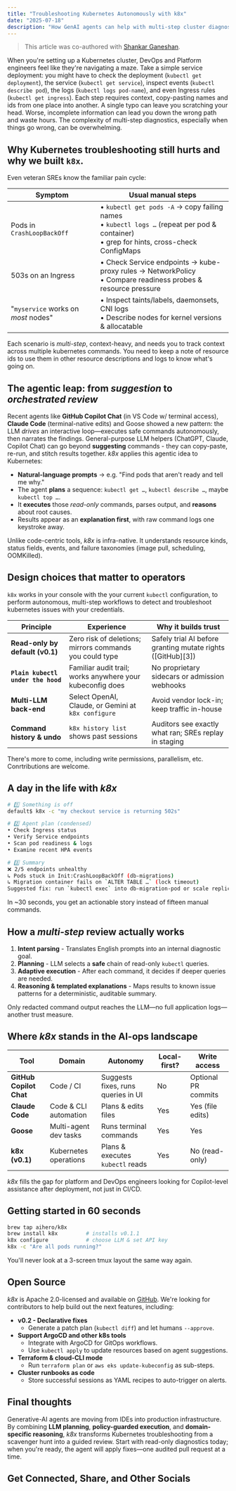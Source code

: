 ```yaml
---
title: "Troubleshooting Kubernetes Autonomously with k8x"
date: "2025-07-18"
description: "How GenAI agents can help with multi-step cluster diagnostics on Kubernetes"
---
```


> This article was co-authored with [Shankar Ganeshan](https://www.linkedin.com/in/shankar-ganesan-653226a/).

When you're setting up a Kubernetes cluster, DevOps and Platform engineers feel like they're navigating a maze. Take a simple service deployment: you might have to check the deployment (`kubectl get deployment`), the service (`kubectl get service`), inspect events (`kubectl describe pod`), the logs (`kubectl logs pod-name`), and even Ingress rules (`kubectl get ingress`). Each step requires context, copy-pasting names and ids from one place into another. A single typo can leave you scratching your head. Worse, incomplete information can lead you down the wrong path and waste hours. The complexity of multi-step diagnostics, especially when things go wrong, can be overwhelming.

## Why Kubernetes troubleshooting still hurts and why we built `k8x`.

Even veteran SREs know the familiar pain cycle:

| Symptom                             | Usual manual steps                                                                                                                                  |
| ----------------------------------- | --------------------------------------------------------------------------------------------------------------------------------------------------- |
| Pods in `CrashLoopBackOff`          | • `kubectl get pods -A` → copy failing names <br /> • `kubectl logs …` (repeat per pod & container) <br /> • grep for hints, cross-check ConfigMaps |
| 503s on an Ingress                  | • Check Service endpoints → kube-proxy rules → NetworkPolicy <br /> • Compare readiness probes & resource pressure                                  |
| "`myservice` works on _most_ nodes" | • Inspect taints/labels, daemonsets, CNI logs <br /> • Describe nodes for kernel versions & allocatable                                             |

Each scenario is _multi-step_, context-heavy, and needs you to track context across multiple kubernetes commands.
You need to keep a note of resource ids to use them in other resource descriptions and logs to know what's going on.

## The agentic leap: from _suggestion_ to _orchestrated review_

Recent agents like **GitHub Copilot Chat** (in VS Code w/ terminal access), **Claude Code** (terminal-native edits) and Goose showed a new pattern: the LLM _drives_ an interactive loop—executes safe commands autonomously, then narrates the findings.
General-purpose LLM helpers (ChatGPT, Claude, Copilot Chat) can go beyond **suggesting** commands - they can copy-paste, re-run, and stitch results together.
_k8x_ applies this agentic idea to Kubernetes:

- **Natural-language prompts** → e.g. "Find pods that aren't ready and tell me why."
- The agent **plans** a sequence: `kubectl get …`, `kubectl describe …`, maybe `kubectl top …`.
- It **executes** those _read-only_ commands, parses output, and **reasons** about root causes.
- Results appear as an **explanation first**, with raw command logs one keystroke away.

Unlike code-centric tools, _k8x_ is infra-native. It understands resource kinds, status fields, events, and failure taxonomies (image pull, scheduling, OOMKilled).

## Design choices that matter to operators

`k8x` works in your console with the your current `kubectl` configuration, to perform autonomous, multi-step workflows to detect and troubleshoot kubernetes issues with your credentials.

| Principle                          | Experience                                                | Why it builds trust                                         |
| ---------------------------------- | --------------------------------------------------------- | ----------------------------------------------------------- |
| **Read-only by default (v0.1)**    | Zero risk of deletions; mirrors commands you could type   | Safely trial AI before granting mutate rights ([GitHub][3]) |
| **`Plain kubectl under the hood`** | Familiar audit trail; works anywhere your kubeconfig does | No proprietary sidecars or admission webhooks               |
| **Multi-LLM back-end**             | Select OpenAI, Claude, or Gemini at `k8x configure`       | Avoid vendor lock-in; keep traffic in-house                 |
| **Command history & undo**         | `k8x history list` shows past sessions                    | Auditors see exactly what ran; SREs replay in staging       |

There's more to come, including write permissions, parallelism, etc. Conrtributions are welcome.

## A day in the life with _k8x_

```bash
# 1️⃣ Something is off
default$ k8x -c "my checkout service is returning 502s"

# 2️⃣ Agent plan (condensed)
• Check Ingress status
• Verify Service endpoints
• Scan pod readiness & logs
• Examine recent HPA events

# 3️⃣ Summary
❌ 2/5 endpoints unhealthy
↳ Pods stuck in Init:CrashLoopBackOff (db-migrations)
↳ Migration container fails on `ALTER TABLE …` (lock timeout)
Suggested fix: run `kubectl exec` into db-migration-pod or scale replicas to 0/1 to release lock
```

In ~30 seconds, you get an actionable story instead of fifteen manual commands.

## How a _multi-step_ review actually works

1. **Intent parsing** - Translates English prompts into an internal diagnostic goal.
2. **Planning** - LLM selects a **safe** chain of read-only `kubectl` queries.
3. **Adaptive execution** - After each command, it decides if deeper queries are needed.
4. **Reasoning & templated explanations** - Maps results to known issue patterns for a deterministic, auditable summary.

Only redacted command output reaches the LLM—no full application logs—another trust measure.

## Where _k8x_ stands in the AI-ops landscape

| Tool                    | Domain                | Autonomy                           | Local-first? | Write access        |
| ----------------------- | --------------------- | ---------------------------------- | ------------ | ------------------- |
| **GitHub Copilot Chat** | Code / CI             | Suggests fixes, runs queries in UI | No           | Optional PR commits |
| **Claude Code**         | Code & CLI automation | Plans & edits files                | Yes          | Yes (file edits)    |
| **Goose**               | Multi-agent dev tasks | Runs terminal commands             | Yes          | Yes                 |
| **k8x (v0.1)**          | Kubernetes operations | Plans & executes `kubectl` reads   | Yes          | No (read-only)      |

_k8x_ fills the gap for platform and DevOps engineers looking for Copilot-level assistance after deployment, not just in CI/CD.

## Getting started in 60 seconds

```bash
brew tap aihero/k8x
brew install k8x         # installs v0.1.1
k8x configure            # choose LLM & set API key
k8x -c "Are all pods running?"
```

You'll never look at a 3-screen tmux layout the same way again.

## Open Source

_k8x_ is Apache 2.0-licensed and available on [GitHub](https://github.com/shankarg87/k8x). 
We're looking for contributors to help build out the next features, including:

- **v0.2 - Declarative fixes**
  - Generate a patch plan (`kubectl diff`) and let humans `--approve`.
- **Support ArgoCD and other k8s tools**
  - Integrate with ArgoCD for GitOps workflows.
  - Use `kubectl apply` to update resources based on agent suggestions.
- **Terraform & cloud-CLI mode**
  - Run `terraform plan` or `aws eks update-kubeconfig` as sub-steps.
- **Cluster runbooks as code**
  - Store successful sessions as YAML recipes to auto-trigger on alerts.

## Final thoughts

Generative-AI agents are moving from IDEs into production infrastructure. By combining **LLM planning**, **policy-guarded execution**, and **domain-specific reasoning**, _k8x_ transforms Kubernetes troubleshooting from a scavenger hunt into a guided review. Start with read-only diagnostics today; when you're ready, the agent will apply fixes—one audited pull request at a time.

## Get Connected, Share, and Other Socials

<CardGroup cols={2}>
  <Card title="Share on LinkedIn" href="http://www.linkedin.com/shareArticle?mini=true&url=https://blog.elevate.do/mcp/deep-research/specs0.2">
    
  </Card>
  <Card title="Share on X/Twitter" href="https://twitter.com/intent/tweet?url=https://blog.elevate.do/mcp/deep-research/specs0.2">
    
  </Card>
  <Card title="Have thoughts? I'd love to chat!" href="https://calendar.app.google/a5e29gFgjHRiKaPV9">
    
  </Card>
  <Card title="More about Rahul and Elevate.do" href="https://elevate.do">
    
  </Card>
  <Card title="Follow Rahul on LinkedIn" href="https://www.linkedin.com/in/rparundekar/">
    
  </Card>
  <Card title="Follow Rahul on Twitter/X" href="https://x.com/RahulParundekar">
    
  </Card>
</CardGroup>